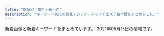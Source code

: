```yaml
---
title: "錦糸町・亀戸・新小岩"
description: "キーワード別にの巨乳アジアン・チャイナエステ嬢情報をまとめました。"
---
```


新着画像と新着キーワードをまとめています。
2021年05月18日の情報です。

<DmmAffiliateIns />
<KeywordTable
  shops={
    [
    {
        "img_links": [
            "https://doraimon.tyo.cm/photos/sites/32/2021/03/202103120651532.jpg",
            "https://doraimon.tyo.cm/photos/sites/32/2021/03/2021030207304862.jpg",
            "https://doraimon.tyo.cm/photos/sites/32/2021/03/2021030207310114.jpg",
            "https://doraimon.tyo.cm/photos/sites/32/2021/03/2021032301301384.jpg",
            "https://doraimon.tyo.cm/photos/sites/32/2021/03/2021031206553637.jpg",
            "https://doraimon.tyo.cm/photos/sites/32/2021/04/202104280419564.jpg",
            "https://doraimon.tyo.cm/photos/sites/32/2021/03/2021030207304993.jpg",
            "https://doraimon.tyo.cm/photos/sites/32/2021/05/2021051407405290.jpg",
            "https://doraimon.tyo.cm/photos/sites/32/2021/03/2021032507045669.jpg",
            "https://doraimon.tyo.cm/images/s_news.jpg",
            "https://doraimon.tyo.cm/photos/sites/32/2021/05/2021051104372699.jpg",
            "https://doraimon.tyo.cm/images/link.jpg",
            "https://doraimon.tyo.cm/photos/sites/32/2021/04/202104070649510.jpg",
            "https://doraimon.tyo.cm/images/mobile.jpg",
            "https://doraimon.tyo.cm/photos/sites/32/2021/03/2021030207305994.jpg",
            "https://doraimon.tyo.cm/images/staff_line.jpg",
            "https://doraimon.tyo.cm/images/s_face.jpg",
            "https://doraimon.tyo.cm/images/top.jpg"
        ],
        "station": "JR\u4e80\u6238\u99c5\u5317\u53e3",
        "url": "https://doraimon.tyo.cm/",
        "keywords": {
            "E": 2,
            "D": 10,
            "85": 4,
            "86": 3,
            "83": 3,
            "87": 2
        },
        "name": "\u30c9\u30e9\u3048\u3082\u3093"
    },
    {
        "station": "JR\u5c0f\u5ca9\u99c5\u5317\u53e3",
        "img_links": [
            "http://mariabella.ies.fun/photos/sites/45/2019/09/2019091016323921.jpeg",
            "http://mariabella.ies.fun/images/s-staff.jpg",
            "http://mariabella.ies.fun/images/r06.jpg",
            "http://mariabella.ies.fun/images/mobile.jpg",
            "http://mariabella.ies.fun/images/pick.jpg",
            "http://mariabella.ies.fun/images/ac1.jpg",
            "http://mariabella.ies.fun/photos/sites/45/2019/09/2019092717170772.jpeg",
            "http://mariabella.ies.fun/images/r04.jpg",
            "http://mariabella.ies.fun/photos/sites/45/2018/06/2018062706422857.jpg",
            "http://mariabella.ies.fun/photos/sites/45/2020/01/2020012420100278.jpeg",
            "http://mariabella.ies.fun/images/r02.jpg",
            "http://mariabella.ies.fun/images/mobile1.jpg",
            "http://mariabella.ies.fun/images/ac3.jpg",
            "http://mariabella.ies.fun/images/info.jpg",
            "http://mariabella.ies.fun/images/r09.jpg",
            "http://mariabella.ies.fun/images/s-recriut.jpg",
            "http://mariabella.ies.fun/images/news.jpg",
            "http://mariabella.ies.fun/images/r07.jpg",
            "http://mariabella.ies.fun/images/top.png",
            "http://mariabella.ies.fun/images/ac2.jpg",
            "http://mariabella.ies.fun/images/r01.jpg",
            "http://mariabella.ies.fun/images/r05.jpg",
            "http://mariabella.ies.fun/images/r03.jpg"
        ],
        "keywords": {
            "\u30bb\u30af\u30b7\u30fc": 3,
            "E": 3
        },
        "name": "\u30de\u30ea\u30a2\u30d9\u30fc\u30e9",
        "url": "http://mariabella.ies.fun/"
    },
    {
        "img_links": [
            "http://yukinosakura.tyo.cm/images/room2.jpg",
            "http://yukinosakura.tyo.cm/images/room4.jpg",
            "http://yukinosakura.tyo.cm/images/s_staff.jpg",
            "http://yukinosakura.a2.webnavi.work/upload/sites/72/2020/04/2020040708052353.jpg",
            "http://yukinosakura.tyo.cm/images/top.jpg",
            "http://yukinosakura.tyo.cm/images/room3.jpg",
            "http://yukinosakura.a2.webnavi.work/upload/sites/72/2020/04/2020040708052241.jpg",
            "http://yukinosakura.a2.webnavi.work/upload/sites/72/2020/04/2020040708052434.jpg",
            "http://yukinosakura.a2.webnavi.work/upload/sites/72/2020/04/2020040708052456.jpg",
            "http://yukinosakura.tyo.cm/images/s_news.jpg",
            "http://yukinosakura.tyo.cm/images/mobile.jpg",
            "http://yukinosakura.tyo.cm/images/room1.jpg",
            "http://yukinosakura.a2.webnavi.work/upload/sites/72/2020/04/2020040708052118.jpg",
            "http://yukinosakura.tyo.cm/images/s_shedule.jpg"
        ],
        "name": "\u685c\u82b1",
        "url": "http://yukinosakura.tyo.cm/",
        "station": "JR\u4e80\u6238\u99c5\u5317\u53e3",
        "keywords": {
            "D": 24,
            "83": 6,
            "85": 12,
            "86": 12,
            "C": 18
        }
    },
    {
        "name": "\u82fa",
        "station": "JR\u5c0f\u5ca9\u99c5\u5357\u53e3",
        "keywords": {},
        "img_links": [
            "https://www.yitigo.work/images/staff/hana.png",
            "https://www.yitigo.work/images/home/index_11.png",
            "https://www.yitigo.work/images/home/index_tel.png",
            "https://www.yitigo.work/images/home/staff_04.jpg",
            "https://www.yitigo.work/images/home/index_14.png",
            "https://www.yitigo.work/images/top_01.png",
            "https://www.yitigo.work/images/home/staff_02.jpg",
            "https://www.yitigo.work/images/home/index_05.png",
            "https://www.yitigo.work/images/home/index_17.png",
            "https://www.yitigo.work/images/staff/mayu1.jpg",
            "https://www.yitigo.work/images/home/staff_01.jpg",
            "https://www.yitigo.work/images/staff/staff_03.png",
            "https://www.yitigo.work/images/home/index_07.png",
            "https://www.yitigo.work/images/staff/hana1.jpg",
            "https://www.yitigo.work/images/staff/hani.png",
            "https://www.yitigo.work/images/staff/staff_01.png",
            "https://www.yitigo.work/images/top_04.png",
            "https://www.yitigo.work/images/home/index_13.png",
            "https://www.yitigo.work/images/home/index_15.png",
            "https://www.yitigo.work/images/home/index_10.png",
            "https://www.yitigo.work/images/page_top.png",
            "https://www.yitigo.work/images/staff/risa.png",
            "https://www.yitigo.work/images/top_flash_02.jpg",
            "https://www.yitigo.work/images/home/index_12.png",
            "https://www.yitigo.work/images/staff/risa1.jpg",
            "https://www.yitigo.work/images/home/index_09.png",
            "https://www.yitigo.work/images/headerParts01.png",
            "https://www.yitigo.work/images/staff/hani1.jpg",
            "https://www.yitigo.work/images/top_02.png",
            "https://www.yitigo.work/images/home/index_01.png",
            "https://www.yitigo.work/images/staff/mayu.png",
            "https://www.yitigo.work/images/home/staff_03.jpg",
            "https://www.yitigo.work/images/top_flash_01.jpg",
            "https://www.yitigo.work/images/home/index_06.png",
            "https://www.yitigo.work/images/news/girl.png",
            "https://www.yitigo.work/images/home/index_19.png"
        ],
        "url": "https://www.yitigo.work/"
    },
    {
        "url": "http://miyabi-aroma.xyz/",
        "name": "\u685c",
        "img_links": [
            "http://miyabi-aroma.xyz/images/staff/3/kiki2.jpg",
            "http://miyabi-aroma.xyz/images/index-rose_02.png",
            "http://miyabi-aroma.xyz/images/staff/3/yaya2.jpg",
            "http://miyabi-aroma.xyz/images/nav/nav-info.jpg",
            "http://miyabi-aroma.xyz/images/1801706901.jpg",
            "http://miyabi-aroma.xyz/images/staff/3/yami.jpg",
            "http://miyabi-aroma.xyz/images/index-rose_13.png",
            "http://miyabi-aroma.xyz/images/staff/3/miya.jpg",
            "http://miyabi-aroma.xyz/images/staff/3/kiki.jpg",
            "http://miyabi-aroma.xyz/images/staff/3/ami.jpg",
            "http://miyabi-aroma.xyz/images/index-rose_09.png",
            "http://miyabi-aroma.xyz/images/shishu/se2.jpg",
            "http://miyabi-aroma.xyz/images/3/2.jpg",
            "http://miyabi-aroma.xyz/images/index-rose_04.png",
            "http://miyabi-aroma.xyz/images/nav/nav-staff.jpg",
            "http://miyabi-aroma.xyz/images/3/1.jpg",
            "http://miyabi-aroma.xyz/images/staff/3/miya2.jpg",
            "http://miyabi-aroma.xyz/images/shishu/se1.jpg",
            "http://miyabi-aroma.xyz/images/nav/nav-job.jpg",
            "http://miyabi-aroma.xyz/images/staff/3/rina.jpg",
            "http://miyabi-aroma.xyz/images/nav/nav-sys.jpg",
            "http://miyabi-aroma.xyz/images/11.png",
            "http://miyabi-aroma.xyz/images/staff/3/rina2.jpg",
            "http://miyabi-aroma.xyz/images/staff/3/ami2.jpg",
            "http://miyabi-aroma.xyz/images/index-rose_07.png",
            "http://miyabi-aroma.xyz/images/staff/3/yaya1.jpg"
        ],
        "station": "JR\u4e80\u6238\u99c5\u6771\u53e3",
        "keywords": {
            "C": 7
        }
    },
    {
        "name": "\u7652\u3057\u306e\u6cc9",
        "station": "JR\u9326\u7cf8\u753a\u99c5\u5317\u53e3",
        "img_links": [
            "https://iyashinoizumi.com/wp-content/uploads/2019/06/5293C707-270F-4802-8168-1493DA07DDAE.jpeg",
            "https://iyashinoizumi.com/wp-content/uploads/0731EF09-7405-4B36-8468-B17A307EB894-e1579436226478.jpeg",
            "https://iyashinoizumi.com/wp-content/uploads/7208DC4D-6E47-49CE-B1C0-3607E54E114B.jpeg",
            "https://iyashinoizumi.com/wp-content/uploads/hiruwari.png",
            "https://iyashinoizumi.com/wp-content/uploads/5AA02D30-2C43-42C1-BE02-48E5A5C27E91.jpeg",
            "https://iyashinoizumi.com/wp-content/uploads/rin.jpg",
            "https://iyashinoizumi.com/wp-content/uploads/9B89E764-B754-425D-A9AC-BB5566FA6AC4-270x300.jpeg",
            "https://iyashinoizumi.com/wp-content/uploads/7208DC4D-6E47-49CE-B1C0-3607E54E114B-210x300.jpeg",
            "https://iyashinoizumi.com/wp-content/uploads/5AA02D30-2C43-42C1-BE02-48E5A5C27E91-226x300.jpeg",
            "https://iyashinoizumi.com/wp-content/uploads/2019/06/43D6BE9C-43F6-45C2-95E5-E775CE725D67.jpeg",
            "https://iyashinoizumi.com/wp-content/uploads/0731EF09-7405-4B36-8468-B17A307EB894-197x300.jpeg",
            "https://iyashinoizumi.com/wp-content/uploads/0731EF09-7405-4B36-8468-B17A307EB894.jpeg",
            "https://iyashinoizumi.com/wp-content/uploads/2019/06/2DD3549C-F937-441D-B0E3-E26520ACFABD-e1559410733851.jpeg",
            "https://iyashinoizumi.com/wp-content/uploads/9B89E764-B754-425D-A9AC-BB5566FA6AC4.jpeg",
            "https://iyashinoizumi.com/wp-content/uploads/2019/06/50CD669B-0FFA-4734-B898-EB3D53E95C21.jpeg",
            "https://iyashinoizumi.com/wp-content/uploads/2019/06/001.jpg",
            "https://iyashinoizumi.com/wp-content/uploads/2019/06/momoko1.jpg"
        ],
        "keywords": {
            "\u30bb\u30af\u30b7\u30fc": 2
        },
        "url": "https://iyashinoizumi.com/"
    },
    {
        "keywords": {
            "90": 2,
            "86": 1,
            "93": 1
        },
        "url": "http://ipidiw.com/relaxnomori/",
        "station": "\u68ee\u4e0b\u99c5A4\u53e3",
        "name": "\u30ea\u30e9\u30c3\u30af\u30b9\u306e\u68ee",
        "img_links": [
            "http://ipidiw.com/relaxnomori/images/tt.jpg",
            "http://ipidiw.com/relaxnomori/images/rem.jpg",
            "http://ipidiw.com/relaxnomori/images/news.jpg",
            "http://ipidiw.com/relaxnomori/user_data/00000017.jpg",
            "http://ipidiw.com/relaxnomori/images/mobile.jpg",
            "http://ipidiw.com/relaxnomori/user_data/00000020.jpg",
            "http://ipidiw.com/relaxnomori/user_data/00000019.jpg",
            "http://ipidiw.com/relaxnomori/images/tp.png",
            "http://ipidiw.com/relaxnomori/images/staff_t.jpg",
            "http://ipidiw.com/relaxnomori/images/interior.png",
            "http://ipidiw.com/relaxnomori/user_data/00000018.jpg",
            "http://ipidiw.com/relaxnomori/images/interior_t.jpg"
        ]
    },
    {
        "keywords": {
            "85": 3,
            "88": 1,
            "90": 1,
            "87": 1,
            "86": 3,
            "C": 7
        },
        "station": "JR\u65b0\u5c0f\u5ca9\u99c5\u5317\u53e3",
        "url": "http://mori.me-es.com/",
        "name": "\u68ee",
        "img_links": [
            "http://mori.me-es.com/images/index_29.jpg",
            "http://mori.me-es.com/images/index_20.jpg",
            "http://mori.me-es.com/images/index_18.jpg",
            "http://mori.me-es.com/images/index_12.jpg",
            "http://mori.me-es.com/images/rec_15.jpg",
            "http://mori.me-es.com/girls/02.jpg",
            "http://mori.me-es.com/images/index_08.jpg",
            "http://mori.me-es.com/images/staff_15.jpg",
            "http://mori.me-es.com/images/index_15.jpg",
            "http://mori.me-es.com/girls/08a.jpg",
            "http://mori.me-es.com/images/index_22.jpg",
            "http://mori.me-es.com/images/index_03.jpg",
            "http://mori.me-es.com/images/index_30.jpg",
            "http://mori.me-es.com/images/index_26.jpg",
            "http://mori.me-es.com/girls/00.jpg",
            "http://mori.me-es.com/images/index_27.jpg",
            "http://mori.me-es.com/images/index_13.jpg",
            "http://mori.me-es.com/girls/07.jpg",
            "http://mori.me-es.com/images/index_01.jpg",
            "http://mori.me-es.com/girls/04a.jpg",
            "http://mori.me-es.com/girls/01.jpg",
            "http://mori.me-es.com/girls/05.jpg",
            "http://mori.me-es.com/girls/06.jpg",
            "http://mori.me-es.com/images/index_16.jpg",
            "http://mori.me-es.com/images/index_21.jpg",
            "http://mori.me-es.com/images/index_25.jpg",
            "http://mori.me-es.com/images/index_02.jpg",
            "http://mori.me-es.com/images/index_10.jpg",
            "http://mori.me-es.com/images/index_24.jpg",
            "http://mori.me-es.com/girls/08.jpg",
            "http://mori.me-es.com/images/index_17.jpg",
            "http://mori.me-es.com/images/index_09.jpg",
            "http://mori.me-es.com/images/index_19.jpg",
            "http://mori.me-es.com/girls/03.jpg",
            "http://mori.me-es.com/images/info.jpg",
            "http://mori.me-es.com/images/rec.jpg",
            "http://mori.me-es.com/images/index_28.jpg",
            "http://mori.me-es.com/images/index_06.jpg",
            "http://mori.me-es.com/images/sub_28.jpg",
            "http://mori.me-es.com/girls/04.jpg",
            "http://mori.me-es.com/images/index_05.jpg",
            "http://mori.me-es.com/images/info_15.jpg",
            "http://mori.me-es.com/images/index_07.jpg",
            "http://mori.me-es.com/images/index_04.jpg"
        ]
    },
    {
        "keywords": {
            "C": 6
        },
        "station": "JR\u5c0f\u5ca9\u99c5\u5357\u53e3",
        "img_links": [
            "http://www.kirara.este88.com/images/info.png",
            "http://www.kirara.este88.com/gals/sora1.jpg",
            "http://www.kirara.este88.com/images/sp-staff-list.png",
            "http://www.kirara.este88.com/gals/yuyu1.jpg",
            "http://www.kirara.este88.com/images/sp-line.png",
            "http://www.kirara.este88.com/gals/miya1.jpg",
            "http://www.kirara.este88.com/images/m-foot.png",
            "http://www.kirara.este88.com/images/m-tel.png",
            "http://www.kirara.este88.com/gals/haru1.jpg",
            "http://www.kirara.este88.com/gals/nana1.jpg"
        ],
        "name": "\u304d\u3089\u3089",
        "url": "http://www.kirara.este88.com/"
    },
    {
        "name": "\u30b9\u30c1\u30e5\u30ef\u306e\u30b9\u30de\u30a4\u30eb",
        "keywords": {
            "C": 7
        },
        "station": "JR\u9326\u7cf8\u753a\u99c5\u5317\u53e3",
        "url": "http://kinshicho-es.xyz/",
        "img_links": [
            "http://kinshicho-es.xyz/images/top.jpg",
            "http://kinshicho-es.xyz/images/kanban.jpg",
            "http://kinshicho-es.xyz/images/g41.jpg",
            "http://kinshicho-es.xyz/images/r4.jpg",
            "http://kinshicho-es.xyz/images/g3.jpg",
            "http://kinshicho-es.xyz/images/g5.jpg",
            "http://kinshicho-es.xyz/images/left1_2_02.jpg",
            "http://kinshicho-es.xyz/images/r1.jpg",
            "http://kinshicho-es.xyz/images/b2.jpg",
            "http://kinshicho-es.xyz/images/r3.jpg",
            "http://kinshicho-es.xyz/images/b1.jpg",
            "http://kinshicho-es.xyz/images/top1.jpg",
            "http://kinshicho-es.xyz/images/news-tit1.jpg",
            "http://kinshicho-es.xyz/images/g0.jpg",
            "http://kinshicho-es.xyz/images/g2.jpg",
            "http://kinshicho-es.xyz/images/r2.jpg"
        ]
    },
    {
        "name": "Cherry",
        "keywords": {},
        "station": "JR\u9326\u7cf8\u753a\u99c5\u5357\u53e3",
        "img_links": [
            "http://dccompanyqoo10.cafe24.com/tiffany/images/common/header.png",
            "http://dccompanyqoo10.cafe24.com/tiffany/images/top/store_bg.png",
            "http://dccompanyqoo10.cafe24.com/tiffany/images/store/store.png"
        ],
        "url": "http://cherry-esthe.com/"
    },
    {
        "img_links": [
            "http://y-rlx.net/images/index_13.jpg",
            "http://y-rlx.net/images/index_21.jpg",
            "http://y-rlx.net/girl/06.jpg",
            "http://y-rlx.net/images/index_02.png",
            "http://y-rlx.net/girl/07a.jpg",
            "http://y-rlx.net/images/acc_tit01.jpg",
            "http://y-rlx.net/girl/09.jpg",
            "http://y-rlx.net/images/index_19.png",
            "http://y-rlx.net/images/rex_16.jpg",
            "http://y-rlx.net/images/acc_tit03.jpg",
            "http://y-rlx.net/images/index_12.jpg",
            "http://y-rlx.net/girl/08.jpg",
            "http://y-rlx.net/girl/010.jpg",
            "http://y-rlx.net/images/index_10.jpg",
            "http://y-rlx.net/images/index_11.jpg",
            "http://y-rlx.net/images/index_16.png",
            "http://y-rlx.net/images/rec.jpg",
            "http://y-rlx.net/images/03.png",
            "http://y-rlx.net/images/acc_16.jpg",
            "http://y-rlx.net/images/index_06.png",
            "http://y-rlx.net/images/sys.jpg",
            "http://y-rlx.net/images/index_14.png",
            "http://y-rlx.net/images/line.jpg",
            "http://y-rlx.net/images/02.png",
            "http://y-rlx.net/images/index_04.png",
            "http://y-rlx.net/girl/03.jpg",
            "http://y-rlx.net/images/01.png",
            "http://y-rlx.net/images/index_07.png",
            "http://y-rlx.net/girl/011a.jpg",
            "http://y-rlx.net/images/staff_16.jpg",
            "http://y-rlx.net/girl/p01.jpg",
            "http://y-rlx.net/girl/010a.jpg",
            "http://y-rlx.net/girl/011.jpg",
            "http://y-rlx.net/images/rec_16.jpg",
            "http://y-rlx.net/girl/05.jpg",
            "http://y-rlx.net/girl/09a.jpg",
            "http://y-rlx.net/girl/01.jpg",
            "http://y-rlx.net/images/index_08.jpg",
            "http://y-rlx.net/images/acc_tit.jpg",
            "http://y-rlx.net/girl/07.jpg",
            "http://y-rlx.net/images/index_23.jpg",
            "http://y-rlx.net/images/info.png",
            "http://y-rlx.net/images/sys_16.jpg",
            "http://y-rlx.net/girl/00.jpg",
            "http://y-rlx.net/girl/03a.jpg",
            "http://y-rlx.net/girl/02.jpg",
            "http://y-rlx.net/images/index_09.jpg",
            "http://y-rlx.net/girl/05a.jpg"
        ],
        "keywords": {
            "88": 1,
            "92": 1,
            "89": 1,
            "95": 2,
            "87": 1,
            "86": 2,
            "85": 1,
            "90": 1
        },
        "station": "JR\u65b0\u5c0f\u5ca9\u99c5\u5357\u53e3",
        "name": "\u7f8e\u697d",
        "url": "http://y-rlx.net/"
    },
    {
        "url": "http://www.o-miyabi.com/",
        "keywords": {
            "98": 2,
            "89": 6,
            "85": 4,
            "H": 2,
            "D": 4,
            "C": 12,
            "84": 2,
            "86": 2
        },
        "name": "\u96c5\u82b3",
        "station": "JR\u65b0\u5c0f\u5ca9\u99c5\u5357\u53e3",
        "img_links": [
            "http://www.o-miyabi.com/images/index_07.jpg",
            "http://www.o-miyabi.com/images/upload/thumb/928147996b3538a2.jpg",
            "http://www.o-miyabi.com/s/image/nav_top.png",
            "http://www.o-miyabi.com/images/upload/thumb/0dc07af1006255fa.jpg",
            "http://www.o-miyabi.com/images/rec_09.jpg",
            "http://www.o-miyabi.com/images/upload/thumb/e12bb065f2380463.jpg",
            "http://www.o-miyabi.com/s/images/tel.png",
            "http://www.o-miyabi.com/images/upload/thumb/3074da3acdacd1a3.jpg",
            "http://www.o-miyabi.com/s/images/pc.png",
            "http://www.o-miyabi.com/images/info_02.jpg",
            "http://www.o-miyabi.com/images/index_03.jpg",
            "http://www.o-miyabi.com/s/images/t1.jpg",
            "http://www.o-miyabi.com/s/images/service_07.png",
            "http://www.o-miyabi.com/s/image/nav_hotel.png",
            "http://www.o-miyabi.com/images/upload/thumb/51d074f8f9cdb905.jpg",
            "http://www.o-miyabi.com/images/index_06.jpg",
            "http://www.o-miyabi.com/images/index_13.jpg",
            "http://www.o-miyabi.com/s/uploads/01.jpg",
            "http://www.o-miyabi.com/images/index_19.jpg",
            "http://www.o-miyabi.com/images/upload/thumb/57af63e7ff71466b.jpg",
            "http://www.o-miyabi.com/s/images/slider/2.jpg",
            "http://www.o-miyabi.com/s/images/iphone.png",
            "http://www.o-miyabi.com/images/index_09.jpg",
            "http://www.o-miyabi.com/images/index_14.jpg",
            "http://www.o-miyabi.com/s/uploads/03.jpg",
            "http://www.o-miyabi.com/images/upload/thumb/ee1f5473198d928e.jpg",
            "http://www.o-miyabi.com/images/index_04.jpg",
            "http://www.o-miyabi.com/images/upload/thumb/04d21d82d11bc049.jpg",
            "http://www.o-miyabi.com/s/images/slider/next.png",
            "http://www.o-miyabi.com/images/upload/thumb/6d7987cae648e809.jpg",
            "http://www.o-miyabi.com/images/index_02.jpg",
            "http://www.o-miyabi.com/images/upload/thumb/db15ea2226867103.jpg",
            "http://www.o-miyabi.com/images/rec.jpg",
            "http://www.o-miyabi.com/images/index_05.jpg",
            "http://www.o-miyabi.com/s/images/t2.jpg",
            "http://www.o-miyabi.com/s/image/nav_manga.png",
            "http://www.o-miyabi.com/s/images/slider/3.jpg",
            "http://www.o-miyabi.com/images/info_09.jpg",
            "http://www.o-miyabi.com/images/upload/thumb/301c9a35b11a384f.jpg",
            "http://www.o-miyabi.com/images/staff_09.jpg",
            "http://www.o-miyabi.com/images/info.jpg",
            "http://www.o-miyabi.com/s/uploads/06.jpg",
            "http://www.o-miyabi.com/s/images/okubokomachi.jpg",
            "http://www.o-miyabi.com/images/upload/thumb/0981f77ac0a1e07f.jpg",
            "http://www.o-miyabi.com/s/uploads/08.jpg",
            "http://www.o-miyabi.com/images/upload/thumb/7713de024ddc43e7.jpg",
            "http://www.o-miyabi.com/images/upload/thumb/1a8371be7358f1df.jpg",
            "http://www.o-miyabi.com/images/upload/thumb/72ffa1fb925d394b.jpg",
            "http://www.o-miyabi.com/girl/01.jpg",
            "http://www.o-miyabi.com/s/images/slider/prev.png",
            "http://www.o-miyabi.com/s/images/t3.jpg",
            "http://www.o-miyabi.com/s/image/nav_sys.png",
            "http://www.o-miyabi.com/s/images/service_03.png",
            "http://www.o-miyabi.com/images/index_10.jpg",
            "http://www.o-miyabi.com/s/images/slider/1.jpg",
            "http://www.o-miyabi.com/s/image/nav_topics.png",
            "http://www.o-miyabi.com/images/upload/thumb/6fceb6aef71115ac.jpg",
            "http://www.o-miyabi.com/s/images/top_2.jpg",
            "http://www.o-miyabi.com/s/image/nav_cast.png",
            "http://www.o-miyabi.com/s/uploads/02.jpg",
            "http://www.o-miyabi.com/images/index_01.jpg",
            "http://www.o-miyabi.com/s/uploads/07.jpg",
            "http://www.o-miyabi.com/images/index_18.jpg",
            "http://www.o-miyabi.com/s/images/service_01.png",
            "http://www.o-miyabi.com/images/index_16.jpg",
            "http://www.o-miyabi.com/s/uploads/04.jpg",
            "http://www.o-miyabi.com/images/movie_09.jpg"
        ]
    },
    {
        "img_links": [
            "https://chm.jp/domains1/thaipataya/myimg/imgcom36585_sp.jpg",
            "https://chm.jp/domains1/thaipataya/myimg/imgcom37653_sp.jpg",
            "https://chm.jp/domains1/thaipataya/myimg/imgcom37840_sp.jpg",
            "https://chm.jp/domains1/thaipataya/myimg/imgcom37841_sp.jpg",
            "https://chm.jp/domains1/thaipataya/myimg/imgcom37361_sp.png",
            "https://chm.jp/domains1/thaipataya/myimg/slideimg36561_sp.jpg",
            "https://chm.jp/domains1/thaipataya/myimg/imgcom37177_sp.png",
            "https://chm.jp/domains1/thaipataya/myimg/imgcom37710_sp.jpg",
            "https://chm.jp/domains1/thaipataya/myimg/imgcom37733_sp.png",
            "https://chm.jp/domains1/thaipataya/myimg/imgcom36619_sp.jpg",
            "https://chm.jp/domains1/thaipataya/myimg/imgcom37658_sp.png",
            "https://chm.jp/domains1/thaipataya/myimg/imgcom37663_sp.jpg",
            "https://chm.jp/domains1/thaipataya/myimg/imgcom37740_sp.png",
            "https://chm.jp/domains1/thaipataya/myimg/imgcom37725_sp.png",
            "https://chm.jp/domains1/thaipataya/myimg/imgcom36618_sp.png",
            "https://chm.jp/domains1/thaipataya/myimg/imgcom36581_sp.jpg",
            "https://chm.jp/domains1/thaipataya/myimg/slideimg36562_sp.jpg",
            "https://chm.jp/domains1/thaipataya/myimg/imgcom37732_sp.png",
            "https://chm.jp/domains1/thaipataya/myimg/imgcom37665_sp.jpg",
            "https://chm.jp/domains1/thaipataya/myimg/imgcom36566_sp.png",
            "https://chm.jp/domains1/thaipataya/myimg/imgcom37654_sp.jpg",
            "https://chm.jp/domains1/thaipataya/myimg/imgcom36613_sp.jpg",
            "https://chm.jp/domains1/thaipataya/myimg/imgcom37174_sp.png",
            "https://chm.jp/domains1/thaipataya/myimg/imgcom36580_sp.jpg",
            "https://chm.jp/domains1/thaipataya/myimg/imgcom37834_sp.jpg",
            "https://chm.jp/domains1/thaipataya/myimg/imgcom37360_sp.jpg",
            "https://chm.jp/domains1/thaipataya/myimg/imgcom37833_sp.jpg",
            "https://chm.jp/domains1/thaipataya/myimg/imgcom36635_sp.jpg",
            "https://chm.jp/domains1/thaipataya/myimg/imgcom37916_sp.jpg",
            "https://chm.jp/domains1/thaipataya/myimg/imgcom37359_sp.jpg",
            "https://chm.jp/domains1/thaipataya/myimg/imgcom37358_sp.jpg",
            "https://chm.jp/domains1/thaipataya/myimg/imgcom37067_sp.png",
            "https://chm.jp/domains1/thaipataya/myimg/imgcom37839_sp.jpg",
            "https://chm.jp/domains1/thaipataya/myimg/imgcom36575_sp.jpg",
            "https://chm.jp/domains1/thaipataya/myimg/imgcom36605_sp.jpg",
            "https://chm.jp/domains1/thaipataya/myimg/imgcom37738_sp.png",
            "https://chm.jp/domains1/thaipataya/myimg/imgcom37172_sp.png",
            "https://chm.jp/domains1/thaipataya/myimg/imgcom37789_sp.png",
            "https://chm.jp/domains1/thaipataya/myimg/imgcom37668_sp.png",
            "https://chm.jp/domains1/thaipataya/myimg/imgcom37726_sp.png",
            "https://chm.jp/domains1/thaipataya/myimg/imgcom37915_sp.jpg",
            "https://chm.jp/domains1/thaipataya/myimg/imgcom36576_sp.jpg",
            "https://chm.jp/domains1/thaipataya/myimg/imgcom36636_sp.jpg",
            "https://chm.jp/domains1/thaipataya/myimg/imgcom36617_sp.jpg",
            "https://chm.jp/domains1/thaipataya/myimg/imgcom36604_sp.jpg",
            "https://chm.jp/domains1/thaipataya/myimg/imgcom37666_sp.jpg",
            "https://chm.jp/domains1/thaipataya/myimg/imgcom37664_sp.png",
            "https://chm.jp/domains1/thaipataya/myimg/imgcom37661_sp.png",
            "https://chm.jp/domains1/thaipataya/myimg/imgcom36607_sp.jpg",
            "https://chm.jp/domains1/thaipataya/myimg/imgcom37914_sp.jpg",
            "https://chm.jp/domains1/thaipataya/myimg/imgcom37734_sp.png",
            "https://chm.jp/domains1/thaipataya/myimg/imgcom37068_sp.jpg",
            "https://chm.jp/domains1/thaipataya/myimg/imgcom37727_sp.png",
            "https://chm.jp/domains1/thaipataya/myimg/imgcom36633_sp.jpg",
            "https://chm.jp/domains1/thaipataya/myimg/imgcom37736_sp.png",
            "https://chm.jp/domains1/thaipataya/myimg/imgcom37667_sp.png",
            "https://chm.jp/domains1/thaipataya/myimg/imgcom37739_sp.png",
            "https://chm.jp/domains1/thaipataya/myimg/imgcom36565_sp.jpg",
            "https://chm.jp/domains1/thaipataya/myimg/imgcom36582_sp.jpg",
            "https://chm.jp/domains1/thaipataya/myimg/imgcom37662_sp.png",
            "https://chm.jp/domains1/thaipataya/myimg/imgcom37660_sp.png",
            "https://chm.jp/domains1/thaipataya/myimg/imgcom36579_sp.jpg",
            "https://chm.jp/domains1/thaipataya/myimg/imgcom37913_sp.jpg",
            "https://chm.jp/domains1/thaipataya/myimg/imgcom37357_sp.jpg",
            "https://chm.jp/domains1/thaipataya/myimg/imgcom37070_sp.jpg",
            "https://chm.jp/domains1/thaipataya/myimg/imgcom36615_sp.png",
            "https://chm.jp/domains1/thaipataya/myimg/imgcom37655_sp.jpg",
            "https://chm.jp/domains1/thaipataya/myimg/imgcom36634_sp.jpg",
            "https://chm.jp/domains1/thaipataya/myimg/slideimg36560_sp.jpg",
            "https://chm.jp/domains1/thaipataya/myimg/imgcom36584_sp.jpg",
            "https://chm.jp/domains1/thaipataya/myimg/imgcom37669_sp.jpg",
            "https://chm.jp/domains1/thaipataya/myimg/imgcom36567_sp.jpg",
            "https://chm.jp/domains1/thaipataya/myimg/imgcom37737_sp.png",
            "https://chm.jp/domains1/thaipataya/myimg/imgcom36606_sp.jpg",
            "https://chm.jp/domains1/thaipataya/myimg/imgcom37659_sp.png",
            "http://chm.jp/img/linebutton_82x20.png",
            "https://chm.jp/domains1/thaipataya/myimg/imgcom36603_sp.png",
            "https://chm.jp/domains1/thaipataya/myimg/imgcom37362_sp.jpg"
        ],
        "keywords": {
            "\u30bb\u30af\u30b7\u30fc": 1,
            "C": 12
        },
        "name": "\u30d1\u30bf\u30e4",
        "station": "JR\u5c0f\u5ca9\u99c5\u5357\u53e3",
        "url": "http://thaipataya.chm.jp/"
    },
    {
        "name": "Forever \uff5e\u30d5\u30a9\u30fc\u30a8\u30d0\u30fc\uff5e",
        "station": "JR\u9326\u7cf8\u753a\u99c5",
        "url": "http://kinshichoesute.xyz/",
        "keywords": {},
        "img_links": [
            "http://kinshichoesute.xyz/img/stt.jpg",
            "http://kinshichoesute.xyz/img/tel.png",
            "http://kinshichoesute.xyz/img/nav-003.png",
            "http://kinshichoesute.xyz/img/nav-001.png",
            "http://kinshichoesute.xyz/staff/hitomi/01.png",
            "http://kinshichoesute.xyz/img/nav-002.png",
            "http://kinshichoesute.xyz/staff/ai/01.png",
            "http://kinshichoesute.xyz/staff/hitomi/02.png",
            "http://kinshichoesute.xyz/img/nav-004.png",
            "http://kinshichoesute.xyz/img/stb.jpg",
            "http://kinshichoesute.xyz/staff/nana/01.png",
            "http://kinshichoesute.xyz/img/no.png",
            "http://kinshichoesute.xyz/staff/aya/01.png",
            "http://kinshichoesute.xyz/img/nav-006.png",
            "http://kinshichoesute.xyz/staff/mimi/01.png",
            "http://kinshichoesute.xyz/img/nav-005.png",
            "http://kinshichoesute.xyz/staff/kaori/01.png"
        ]
    },
    {
        "station": "JR\u4e80\u6238\u99c5\u5317\u53e3",
        "img_links": [
            "https://es-koakuma.com/wp-content/uploads/2018/12/872165sakuma.jpg",
            "https://es-koakuma.com/wp-content/themes/este/img/2.jpg",
            "https://es-koakuma.com/wp-content/themes/este/img/call.png",
            "https://es-koakuma.com/wp-content/themes/este/img/top-img02.png",
            "https://es-koakuma.com/wp-content/themes/este/img/4.jpg",
            "https://es-koakuma.com/wp-content/themes/este/img/tel_header.png",
            "https://es-koakuma.com/wp-content/uploads/2018/12/876521sakuma.jpg",
            "https://es-koakuma.com/wp-content/uploads/2018/12/212sakuma.jpg",
            "https://es-koakuma.com/wp-content/themes/este/img/top-img01a.png",
            "https://es-koakuma.com/wp-content/themes/este/img/top-img01b.png",
            "https://es-koakuma.com/wp-content/uploads/2020/01/87621sakuma.jpg",
            "https://es-koakuma.com/wp-content/themes/este/img/tel_footer.png",
            "https://es-koakuma.com/wp-content/themes/este/img/3.jpg",
            "https://es-koakuma.com/wp-content/themes/este/img/1.jpg"
        ],
        "url": "https://es-koakuma.com/",
        "name": "\u5c0f\u60aa\u9b54",
        "keywords": {
            "E": 3,
            "D": 12
        }
    },
    {
        "station": "\u9752\u7825\u99c5",
        "url": "http://iyasimori.jpest.net/",
        "name": "\u7652\u3057\u306e\u68ee",
        "img_links": [
            "http://iyasimori.jpest.net/uploads//sites/37/2021/01/g3-2.jpg",
            "http://iyasimori.jpest.net/uploads//sites/37/2021/04/g1-2.jpg",
            "http://iyasimori.jpest.net/uploads//sites/37/2021/01/r5.jpg",
            "http://iyasimori.jpest.net/uploads//sites/37/2021/04/g1-2-150x150.jpg",
            "http://iyasimori.jpest.net/uploads//sites/37/2021/01/r4-1.jpg",
            "http://iyasimori.jpest.net/uploads//sites/37/2021/01/news03.png",
            "http://iyasimori.jpest.net/uploads//sites/37/2021/01/g4.jpg",
            "http://iyasimori.jpest.net/uploads//sites/37/2021/01/g4-150x150.jpg",
            "http://iyasimori.jpest.net/uploads//sites/37/2021/04/g1-3-150x150.jpg",
            "http://iyasimori.jpest.net/uploads//sites/37/2021/01/g2-2-150x150.jpg",
            "http://iyasimori.jpest.net/uploads//sites/37/2021/01/tite-staff.jpg",
            "http://iyasimori.jpest.net/uploads//sites/37/2021/01/r3-1.jpg",
            "http://iyasimori.jpest.net/uploads//sites/37/2021/01/g5-150x150.jpg",
            "http://iyasimori.jpest.net/uploads//sites/37/2021/01/top.jpg",
            "http://iyasimori.jpest.net/uploads//sites/37/2021/01/g1-3.jpg",
            "http://iyasimori.jpest.net/uploads//sites/37/2021/01/a2.jpg",
            "http://iyasimori.jpest.net/uploads//sites/37/2021/01/g2-2.jpg",
            "http://iyasimori.jpest.net/uploads//sites/37/2021/01/bj_03.jpg",
            "http://iyasimori.jpest.net/uploads//sites/37/2021/01/g1-3-150x150.jpg",
            "http://iyasimori.jpest.net/uploads//sites/37/2021/04/g1-3.jpg",
            "http://iyasimori.jpest.net/uploads//sites/37/2021/01/g3-2-150x150.jpg",
            "http://iyasimori.jpest.net/uploads//sites/37/2021/01/r6.jpg",
            "http://iyasimori.jpest.net/uploads//sites/37/2021/01/g5.jpg",
            "http://iyasimori.jpest.net/uploads//sites/37/2021/01/mobile.png",
            "http://iyasimori.jpest.net/uploads//sites/37/2021/01/a.jpg",
            "http://iyasimori.jpest.net/uploads//sites/37/2021/01/news01.png"
        ],
        "keywords": {}
    },
    {
        "keywords": {
            "88": 1,
            "86": 14,
            "89": 2,
            "D": 17
        },
        "url": "http://www.sh-yuki.work/",
        "station": "JR\u5c0f\u5ca9\u99c5\u5317\u53e3",
        "img_links": [
            "http://www.sh-yuki.work/uploads/210216/1-210216154445506.jpg",
            "http://www.sh-yuki.work/uploads/191006/1-191006105P61Z.jpg",
            "http://www.sh-yuki.work/images/room1.jpg",
            "http://www.sh-yuki.work/uploads/191104/1-1911041I124915.jpg",
            "http://www.sh-yuki.work/uploads/191227/1-19122F93911958.jpg",
            "http://www.sh-yuki.work/uploads/190105/1-1Z105143940E6.jpg",
            "http://www.sh-yuki.work/images/s_news.jpg",
            "http://www.sh-yuki.work/images/lanmu5.jpg",
            "http://www.sh-yuki.work/images/lanmu2.jpg",
            "http://www.sh-yuki.work/images/lanmu3.jpg",
            "http://www.sh-yuki.work/uploads/200713/1-200G3125135C2.jpg",
            "http://www.sh-yuki.work/uploads/190105/1-1Z105143R9539.jpg",
            "http://www.sh-yuki.work/images/top.png",
            "http://www.sh-yuki.work/uploads/201215/1-201215145153M4.jpg",
            "http://www.sh-yuki.work/uploads/191227/1-19122F94110460.jpg",
            "http://www.sh-yuki.work/uploads/191028/1-19102Q03S5a4.jpg",
            "http://www.sh-yuki.work/uploads/190105/1-1Z1051440193X.jpg",
            "http://www.sh-yuki.work/uploads/200618/1-20061Q6342Y06.jpg",
            "http://www.sh-yuki.work/images/1.jpg",
            "http://www.sh-yuki.work/uploads/200110/1-20011013245Y49.jpg",
            "http://www.sh-yuki.work/uploads/191221/1-191221111A3123.jpg",
            "http://www.sh-yuki.work/images/lanmu4.jpg",
            "http://www.sh-yuki.work/uploads/210216/1-210216154459443.jpg",
            "http://www.sh-yuki.work/uploads/201214/1-201214162100347.jpg",
            "http://www.sh-yuki.work/uploads/200618/1-20061Q633094V.jpg",
            "http://www.sh-yuki.work/images/room4.jpg",
            "http://www.sh-yuki.work/images/end.png",
            "http://www.sh-yuki.work/images/nbj2.jpg",
            "http://www.sh-yuki.work/uploads/200218/1-20021Q359301Q.jpg",
            "http://www.sh-yuki.work/uploads/200218/1-20021Q3591A57.jpg",
            "http://www.sh-yuki.work/images/mobile.jpg",
            "http://www.sh-yuki.work/uploads/190105/1-1Z105143921224.jpg",
            "http://www.sh-yuki.work/images/room2.jpg",
            "http://www.sh-yuki.work/uploads/201214/1-20121416231WV.jpg",
            "http://www.sh-yuki.work/uploads/200620/1-200620154311K4.jpg",
            "http://www.sh-yuki.work/uploads/191202/1-191202154021200.jpg",
            "http://www.sh-yuki.work/images/s_staff.jpg",
            "http://www.sh-yuki.work/uploads/200127/1-20012G02404310.jpg",
            "http://www.sh-yuki.work/images/room3.jpg",
            "http://www.sh-yuki.work/uploads/201215/1-201215145200113.jpg",
            "http://www.sh-yuki.work/uploads/191021/1-19102116361I39.jpg",
            "http://www.sh-yuki.work/uploads/191006/1-191006105IM24.jpg",
            "http://www.sh-yuki.work/uploads/200620/1-20062015425B54.jpg",
            "http://www.sh-yuki.work/uploads/200713/1-200G3110344421.jpg",
            "http://www.sh-yuki.work/uploads/190110/1-1Z110093529363.png"
        ],
        "name": "\u3086\u304d"
    },
    {
        "station": "JR\u9326\u7cf8\u753a\u99c5\u5357\u53e3",
        "url": "http://www.es-raku.link/",
        "keywords": {},
        "img_links": [
            "http://www.es-raku.link/images/3.jpg",
            "http://www.es-raku.link/staff/ayaka.jpg",
            "http://www.es-raku.link/staff/kaori.jpg",
            "http://www.es-raku.link/images/line.png",
            "http://www.es-raku.link/images/1.jpg",
            "http://www.es-raku.link/img/lucky1.jpg",
            "http://www.es-raku.link/images/menu/interior.png",
            "http://www.es-raku.link/img/riri1.jpg",
            "http://www.es-raku.link/images/list.jpg",
            "http://www.es-raku.link/img/ruru1.jpg",
            "http://www.es-raku.link/images/tel.jpg",
            "http://www.es-raku.link/images/interior_t.png",
            "http://www.es-raku.link/img/ayaka1.jpg",
            "http://www.es-raku.link/images/staff_t.png",
            "http://www.es-raku.link/images/9.jpg",
            "http://www.es-raku.link/images/7.jpg",
            "http://www.es-raku.link/images/menu/top.png",
            "http://www.es-raku.link/images/news.jpg",
            "http://www.es-raku.link/images/rtel.jpg",
            "http://www.es-raku.link/images/mobile.jpg",
            "http://www.es-raku.link/img/kaori1.jpg",
            "http://www.es-raku.link/staff/mai.jpg",
            "http://www.es-raku.link/images/sys1.jpg",
            "http://www.es-raku.link/staff/yuki.jpg",
            "http://www.es-raku.link/staff/lucky.jpg",
            "http://www.es-raku.link/images/8.jpg",
            "http://www.es-raku.link/images/r2.jpg",
            "http://www.es-raku.link/staff/ruru.jpg",
            "http://www.es-raku.link/images/r1.jpg",
            "http://www.es-raku.link/images/head.png",
            "http://www.es-raku.link/images/int2.png",
            "http://www.es-raku.link/images/menu/staff.png",
            "http://www.es-raku.link/images/2.jpg",
            "http://www.es-raku.link/img/mai1.jpg",
            "http://www.es-raku.link/staff/riri.jpg",
            "http://www.es-raku.link/images/int1.png",
            "http://www.es-raku.link/img/yuki1.jpg",
            "http://www.es-raku.link/images/6.jpg"
        ],
        "name": "Lucky\uff5e\u30e9\u30c3\u30ad\u30fc\uff5e"
    },
    {
        "url": "http://yousei.xyz/",
        "keywords": {},
        "station": "JR\u4e80\u6238\u99c5\u6771\u53e3",
        "name": "Remoon",
        "img_links": [
            "http://yousei.xyz/images/g1.jpg",
            "http://yousei.xyz/images/mob.png",
            "http://yousei.xyz/images/r3.jpg",
            "http://yousei.xyz/images/g5.jpg",
            "http://yousei.xyz/images/r2.jpg",
            "http://yousei.xyz/images/r4.jpg",
            "http://yousei.xyz/images/mobile.jpg",
            "http://yousei.xyz/images/top.png",
            "http://yousei.xyz/images/g3.jpg",
            "http://yousei.xyz/images/g2.jpg",
            "http://yousei.xyz/images/r1.jpg",
            "http://yousei.xyz/images/recuit.jpg",
            "http://yousei.xyz/images/g6.jpg",
            "http://yousei.xyz/images/g4.jpg"
        ]
    },
    {
        "keywords": {
            "83": 13,
            "E": 13,
            "90": 26,
            "82": 13,
            "C": 41,
            "\u5de8\u4e73": 13,
            "94": 13,
            "\u4e73": 13
        },
        "url": "http://hani-est.xyz/",
        "station": "\u897f\u5927\u5cf6\u99c5A1\u51fa\u53e3",
        "img_links": [
            "http://hani-est.xyz/images/g4.jpg",
            "http://hani-est.xyz/images/zi-staff.png",
            "http://hani-est.xyz/images/new1.jpg",
            "http://hani-est.xyz/images/aoyi.jpg",
            "http://hani-est.xyz/images/top.jpg",
            "http://hani-est.xyz/images/banna1.jpg",
            "http://hani-est.xyz/images/a1.jpg",
            "http://hani-est.xyz/images/g6.jpg",
            "http://hani-est.xyz/images/banna.jpg",
            "http://hani-est.xyz/images/g1.jpg",
            "http://hani-est.xyz/images/zi-service.png",
            "http://hani-est.xyz/images/zi-newface.png",
            "http://hani-est.xyz/images/zi-ao.png",
            "http://hani-est.xyz/images/g2.jpg",
            "http://hani-est.xyz/images/g5.jpg",
            "http://hani-est.xyz/images/banna2.jpg",
            "http://hani-est.xyz/images/g8.jpg",
            "http://hani-est.xyz/images/zi-pri.png"
        ],
        "name": "\u871c\u82b1"
    },
    {
        "url": "http://k-yorocobi.com/",
        "keywords": {},
        "station": "JR\u9326\u7cf8\u753a\u99c5\u5317\u53e3",
        "img_links": [
            "http://k-yorocobi.com/staff/s-rina.jpg",
            "http://k-yorocobi.com/staff/s-emi.jpg",
            "http://k-yorocobi.com/pic/pic3.jpg",
            "http://k-yorocobi.com/pic/pic2.jpg",
            "http://k-yorocobi.com/images/bar-pickup.png",
            "http://k-yorocobi.com/pic/pic1.jpg",
            "http://k-yorocobi.com/images/footer.png",
            "http://k-yorocobi.com/images/bar-news.png",
            "http://k-yorocobi.com/images/c-staff.png",
            "http://k-yorocobi.com/images/b-movie.png",
            "http://k-yorocobi.com/images/bar-cam.png",
            "http://k-yorocobi.com/staff/s-tika.jpg",
            "http://k-yorocobi.com/images/bill.jpg",
            "http://k-yorocobi.com/images/c-top.png",
            "http://k-yorocobi.com/staff/s-yuyu.jpg",
            "http://k-yorocobi.com/images/bar-interior.png",
            "http://k-yorocobi.com/images/bar-staff.png",
            "http://k-yorocobi.com/images/b-tel.png",
            "http://k-yorocobi.com/images/b-mobile.png",
            "http://k-yorocobi.com/pic/pic4.jpg",
            "http://k-yorocobi.com/images/b-awaawa.png",
            "http://k-yorocobi.com/images/c-interior.png"
        ],
        "name": "\u3088\u308d\u3053\u3073"
    },
    {
        "name": "\u604b\u59eb",
        "url": "http://cpienakada.com/",
        "img_links": [
            "http://cpienakada.com/upload/202104/thumb/1617264407.jpg",
            "http://cpienakada.com/upload/images/20210331_153453.jpg",
            "http://cpienakada.com/upload/202104/thumb_dis/1617264609.jpg",
            "http://cpienakada.com/upload/202104/thumb/1617264919.jpg",
            "http://cpienakada.com/upload/202103/1617175559.jpg",
            "http://cpienakada.com/upload/202104/1617264788.jpg",
            "http://cpienakada.com/upload/202104/thumb_dis/1617264919.jpg",
            "http://cpienakada.com/upload/202103/1617174846.jpg",
            "http://cpienakada.com/upload/202104/thumb_dis/1617264788.jpg",
            "http://cpienakada.com/upload/202104/1617264919.jpg",
            "http://cpienakada.com/upload/images/20210331_153515.png",
            "http://cpienakada.com/upload/202103/1617174691.jpg",
            "http://cpienakada.com/upload/images/20210331_151305.jpg",
            "http://cpienakada.com/upload/202104/1617331988.jpg",
            "http://cpienakada.com/upload/202104/thumb_dis/1617331988.jpg",
            "http://cpienakada.com/upload/202104/1617264407.jpg",
            "http://cpienakada.com/upload/202104/1617264609.jpg",
            "http://cpienakada.com/upload/images/20210402_094656.jpg",
            "http://cpienakada.com/upload/202104/thumb/1617264788.jpg",
            "http://cpienakada.com/upload/202103/1617175265.jpg",
            "http://cpienakada.com/upload/202104/thumb/1617264609.jpg",
            "http://cpienakada.com/upload/202104/thumb_dis/1617264407.jpg",
            "http://cpienakada.com/upload/202104/thumb/1617331988.jpg",
            "http://cpienakada.com/upload/images/20210331_151639.jpg"
        ],
        "keywords": {
            "C": 1,
            "86": 1,
            "D": 4
        },
        "station": "JR\u4e80\u6238\u99c5\u5317\u53e3"
    },
    {
        "station": "JR\u4e80\u6238\u99c5\u6771\u53e3",
        "name": "\u7652 IYASHI",
        "img_links": [
            "http://iyashi.sweet-relaxation.com/img/slick/sl-2.jpg",
            "http://iyashi.sweet-relaxation.com/img/slick/sl-3.jpg",
            "http://iyashi.sweet-relaxation.com/img/cast/eri-01.jpg",
            "http://iyashi.sweet-relaxation.com/img/cast/yaya-01.jpg",
            "http://iyashi.sweet-relaxation.com/img/cast/lisa-03.jpg",
            "http://iyashi.sweet-relaxation.com/img/slick/sl-7.jpg",
            "http://iyashi.sweet-relaxation.com/img/cast/ran-03.jpg",
            "http://iyashi.sweet-relaxation.com/img/cast/ran-01.jpg",
            "http://iyashi.sweet-relaxation.com/img/cast/ran-02.jpg",
            "http://iyashi.sweet-relaxation.com/img/cast/yaya-02.jpg",
            "http://iyashi.sweet-relaxation.com/img/cast/yaya-03.jpg",
            "http://iyashi.sweet-relaxation.com/img/cast/lisa-01.jpg",
            "http://iyashi.sweet-relaxation.com/img/cast/olive-03.jpg",
            "http://iyashi.sweet-relaxation.com/img/slick/sl-4.jpg",
            "http://iyashi.sweet-relaxation.com/img/cast/olive-01.jpg",
            "http://iyashi.sweet-relaxation.com/img/treatment/body-01.jpg",
            "http://iyashi.sweet-relaxation.com/img/slick/sl-1.jpg",
            "http://iyashi.sweet-relaxation.com/img/treatment/ashitsubo-01.jpg",
            "http://iyashi.sweet-relaxation.com/img/cast/lisa-02.jpg",
            "http://iyashi.sweet-relaxation.com/img/slick/sl-6.jpg",
            "http://iyashi.sweet-relaxation.com/img/slick/sl-5.jpg",
            "http://iyashi.sweet-relaxation.com/img/treatment/aroma-01.jpg",
            "http://iyashi.sweet-relaxation.com/img/cast/eri-02.jpg",
            "http://iyashi.sweet-relaxation.com/img/cast/olive-02.jpg",
            "http://iyashi.sweet-relaxation.com/img/cast/eri-03.jpg"
        ],
        "keywords": {},
        "url": "http://iyashi.sweet-relaxation.com/"
    },
    {
        "img_links": [
            "http://www.es-royal.click/img/miyuki1.jpg",
            "http://www.es-royal.click/images/interior_t.jpg",
            "http://www.es-royal.click/images/int2.png",
            "http://www.es-royal.click/images/4.jpg",
            "http://www.es-royal.click/images/staff_t.jpg",
            "http://www.es-royal.click/img/momo2.jpg",
            "http://www.es-royal.click/img/emi1.jpg",
            "http://www.es-royal.click/images/b1.jpg",
            "http://www.es-royal.click/images/sys1.png",
            "http://www.es-royal.click/images/5.jpg",
            "http://www.es-royal.click/img/mimi1.jpg",
            "http://www.es-royal.click/img/momo1.jpg",
            "http://www.es-royal.click/img/nana1.jpg",
            "http://www.es-royal.click/images/8.jpg",
            "http://www.es-royal.click/images/head.jpg",
            "http://www.es-royal.click/images/1.jpg",
            "http://www.es-royal.click/images/main_footer.jpg",
            "http://www.es-royal.click/img/ego1.jpg",
            "http://www.es-royal.click/images/7.jpg",
            "http://www.es-royal.click/images/b3.jpg",
            "http://www.es-royal.click/images/6.jpg",
            "http://www.es-royal.click/images/news.png",
            "http://www.es-royal.click/images/main_top.jpg",
            "http://www.es-royal.click/img/aya1.jpg",
            "http://www.es-royal.click/images/mobile.jpg",
            "http://www.es-royal.click/images/b2.jpg",
            "http://www.es-royal.click/images/int1.png",
            "http://www.es-royal.click/images/ta.jpg",
            "http://www.es-royal.click/images/s1.png",
            "http://www.es-royal.click/images/9.jpg"
        ],
        "station": "\u4eac\u6210\u7acb\u77f3\u99c5\u5317\u53e3",
        "url": "http://www.es-royal.click/",
        "keywords": {},
        "name": "\u5e78\u305b"
    },
    {
        "station": "JR\u65b0\u5c0f\u5ca9\u99c5\u5357\u53e3",
        "name": "\u3072\u307e\u308f\u308a",
        "img_links": [
            "http://www.himawari-shinkoiwa.com/img/btn_blog.png",
            "http://www.himawari-shinkoiwa.com/files/001.jpg",
            "http://www.himawari-shinkoiwa.com/images/line.png",
            "http://www.himawari-shinkoiwa.com/files/004-02.jpg",
            "http://www.himawari-shinkoiwa.com/img/ttl_info.png",
            "http://www.himawari-shinkoiwa.com/images/slider/2.jpg",
            "http://www.himawari-shinkoiwa.com/files/004.jpg",
            "http://www.himawari-shinkoiwa.com/images/slider/3.jpg",
            "http://www.himawari-shinkoiwa.com/files/005.jpg",
            "http://www.himawari-shinkoiwa.com/images/slider/1.jpg",
            "http://www.himawari-shinkoiwa.com/img/tel.png",
            "http://www.himawari-shinkoiwa.com/files/001-02.jpg",
            "http://www.himawari-shinkoiwa.com/img/btn_side_mobile.jpg",
            "http://www.himawari-shinkoiwa.com/img/ttl_move.png",
            "http://www.himawari-shinkoiwa.com/files/005-02.jpg",
            "http://www.himawari-shinkoiwa.com/img/move.jpg",
            "http://www.himawari-shinkoiwa.com/img/goback.jpg",
            "http://www.himawari-shinkoiwa.com/img/pickup.jpg",
            "http://www.himawari-shinkoiwa.com/img/ttl_news.png"
        ],
        "keywords": {
            "86": 4,
            "C": 11,
            "87": 2,
            "D": 6
        },
        "url": "http://www.himawari-shinkoiwa.com/"
    },
    {
        "img_links": [
            "http://www.sherry.relaxjp.info/files/002.jpg",
            "http://www.sherry.relaxjp.info/files/003.jpg",
            "http://www.sherry.relaxjp.info/images/m4.jpg",
            "http://www.sherry.relaxjp.info/files/004.jpg",
            "http://www.sherry.relaxjp.info/images/m6.jpg",
            "http://www.sherry.relaxjp.info/images/m2.jpg",
            "http://www.sherry.relaxjp.info/images/slider-img001.jpg",
            "http://www.sherry.relaxjp.info/images/s_pickup.png",
            "http://www.sherry.relaxjp.info/images/slider-img002.jpg",
            "http://www.sherry.relaxjp.info/images/m3.jpg",
            "http://www.sherry.relaxjp.info/images/s_top_therapist.png",
            "http://www.sherry.relaxjp.info/files/001.jpg",
            "http://www.sherry.relaxjp.info/images/s_news.png",
            "http://www.sherry.relaxjp.info/files/005.jpg",
            "http://www.sherry.relaxjp.info/images/m1.jpg",
            "http://www.sherry.relaxjp.info/images/s_message.png"
        ],
        "keywords": {
            "87": 16,
            "G": 8,
            "D": 24,
            "86": 16,
            "88": 8,
            "C": 8
        },
        "url": "http://www.sherry.relaxjp.info/",
        "station": "JR\u9326\u7cf8\u753a\u99c5\u5357\u53e3",
        "name": "SHERRY"
    },
    {
        "img_links": [
            "http://el-grande.asia/img/cast/rey-02.jpg",
            "http://el-grande.asia/img/btn_twitter.png",
            "http://el-grande.asia/img/cast/baby-03.jpg",
            "http://el-grande.asia/img/btn_top.png",
            "http://el-grande.asia/img/cast/baby-04.jpg",
            "http://el-grande.asia/img/cast/aki-02.jpg",
            "http://el-grande.asia/img/btn_interior.png",
            "http://el-grande.asia/img/cast/sara-08.jpg",
            "http://el-grande.asia/img/cast/sara-05.jpg",
            "http://el-grande.asia/img/btn_cast.png",
            "http://el-grande.asia/img/cast/baby-01.jpg",
            "http://el-grande.asia/img/cast/aki-03.jpg",
            "http://el-grande.asia/img/cast/aki-01.jpg",
            "http://el-grande.asia/img/cast/lucy-04.jpg",
            "http://el-grande.asia/img/interior/lobby-1.jpg",
            "http://el-grande.asia/img/cast/ki-03.jpg",
            "http://el-grande.asia/img/cast/ki-02.jpg",
            "http://el-grande.asia/img/dagger.png",
            "http://el-grande.asia/img/cast/hana-02.jpg",
            "http://el-grande.asia/img/cast/haru-03.jpg",
            "http://el-grande.asia/img/cast/baby-02.jpg",
            "http://el-grande.asia/img/cast/sara-06.jpg",
            "http://el-grande.asia/img/cast/mai-03.jpg",
            "http://el-grande.asia/img/cast/hana-01.jpg",
            "http://el-grande.asia/img/cast/hana-03.jpg",
            "http://el-grande.asia/img/cast/ki-04.jpg",
            "http://el-grande.asia/img/interior/shower-4.jpg",
            "http://el-grande.asia/img/cast/haru-01.jpg",
            "http://el-grande.asia/img/cast/lucy-02.jpg",
            "http://el-grande.asia/img/cast/hana-04.jpg",
            "http://el-grande.asia/img/cast/ki-01.jpg",
            "http://el-grande.asia/img/interior/corridor-1.jpg",
            "http://el-grande.asia/img/cast/mai-01.jpg",
            "http://el-grande.asia/img/cast/rey-04.jpg",
            "http://el-grande.asia/img/cast/mai-04.jpg",
            "http://el-grande.asia/img/cast/haru-04.jpg",
            "http://el-grande.asia/img/cast/haru-02.jpg",
            "http://el-grande.asia/img/cast/lucy-01.jpg",
            "http://el-grande.asia/img/cast/aki-04.jpg",
            "http://el-grande.asia/img/cast/rey-01.jpg",
            "http://el-grande.asia/img/cast/lucy-03.jpg"
        ],
        "url": "http://el-grande.asia/",
        "name": "\u30a8\u30eb\u30b0\u30e9\u30f3\u30c7-elgrande-",
        "station": "JR\u65b0\u5c0f\u5ca9\u99c5\u5357\u53e3",
        "keywords": {}
    },
    {
        "station": "JR\u9326\u7cf8\u753a\u99c5\u5317\u53e3",
        "img_links": [
            "https://kinshicho-mensesthe.net/room/esthe3.jpg",
            "https://kinshicho-mensesthe.net/staff2/sera-s1.jpg",
            "https://kinshicho-mensesthe.net/staff2/kiki-l1.jpg",
            "https://kinshicho-mensesthe.net/images/header3.png",
            "https://kinshicho-mensesthe.net/room/esthe2.jpg",
            "https://kinshicho-mensesthe.net/staff2/rika-l1.jpg",
            "https://kinshicho-mensesthe.net/staff2/yumi-l1.jpg",
            "https://kinshicho-mensesthe.net/staff2/haruka-s1.jpg",
            "https://kinshicho-mensesthe.net/mens-esthe-massage/2020/01/22/yuki-s1.jpg",
            "https://kinshicho-mensesthe.net/staff2/satomi-s1.jpg",
            "https://kinshicho-mensesthe.net/room/2-l.jpg",
            "https://kinshicho-mensesthe.net/images/main-sp.jpg",
            "https://kinshicho-mensesthe.net/staff2/kiki-s1.jpg",
            "https://kinshicho-mensesthe.net/images/footer-r.png",
            "https://kinshicho-mensesthe.net/staff2/mai-l1.jpg",
            "https://kinshicho-mensesthe.net/staff2/sakura-s2.jpg",
            "https://kinshicho-mensesthe.net/staff2/saki-l1.jpg",
            "https://kinshicho-mensesthe.net/mens-esthe-massage/2020/02/06/sora-s1.jpg",
            "https://kinshicho-mensesthe.net/room/3-s.jpg",
            "https://kinshicho-mensesthe.net/staff2/satomi-l1.jpg",
            "https://kinshicho-mensesthe.net/button/blog.png",
            "https://kinshicho-mensesthe.net/room/4-s.jpg",
            "https://kinshicho-mensesthe.net/staff2/rui-l1.jpg",
            "https://kinshicho-mensesthe.net/staff2/moe-s1.jpg",
            "https://kinshicho-mensesthe.net/staff2/kokomi-l1.jpg",
            "https://kinshicho-mensesthe.net/staff2/sora-l1.jpg",
            "https://kinshicho-mensesthe.net/staff2/yuki-s1.jpg",
            "https://kinshicho-mensesthe.net/mens-esthe-massage/2020/10/17/moe-s1.jpg",
            "https://kinshicho-mensesthe.net/room/4-l.jpg",
            "https://kinshicho-mensesthe.net/images/footer-l.png",
            "https://kinshicho-mensesthe.net/room/3-l.jpg",
            "https://kinshicho-mensesthe.net/room/6-s.jpg",
            "https://kinshicho-mensesthe.net/button/home.png",
            "https://kinshicho-mensesthe.net/staff2/sakura-l2.jpg",
            "https://kinshicho-mensesthe.net/images/main1.jpg",
            "https://kinshicho-mensesthe.net/room/5-s.jpg",
            "https://kinshicho-mensesthe.net/staff2/yuka-s1.jpg",
            "https://kinshicho-mensesthe.net/room/2-s.jpg",
            "https://kinshicho-mensesthe.net/staff2/kokomi-s1.jpg",
            "https://kinshicho-mensesthe.net/staff2/sora-s1.jpg",
            "https://kinshicho-mensesthe.net/staff2/sera-l1.jpg",
            "https://kinshicho-mensesthe.net/staff2/rui-s1.jpg",
            "https://kinshicho-mensesthe.net/images/flower.png",
            "https://kinshicho-mensesthe.net/room/1-l.jpg",
            "https://kinshicho-mensesthe.net/button/staff.png",
            "https://kinshicho-mensesthe.net/staff2/rika-s1.jpg",
            "https://kinshicho-mensesthe.net/staff2/yuki-l1.jpg",
            "https://kinshicho-mensesthe.net/staff2/mai-s1.jpg",
            "https://kinshicho-mensesthe.net/staff2/saki-s1.jpg",
            "https://kinshicho-mensesthe.net/room/1-s.jpg",
            "https://kinshicho-mensesthe.net/staff2/haruka-l1.jpg",
            "https://kinshicho-mensesthe.net/staff2/yumi-s1.jpg",
            "https://kinshicho-mensesthe.net/room/6-l.jpg",
            "https://kinshicho-mensesthe.net/images/clear.png",
            "https://kinshicho-mensesthe.net/images/camp.png",
            "https://kinshicho-mensesthe.net/images/qrcode.png",
            "https://kinshicho-mensesthe.net/mens-esthe-massage/2020/02/06/satomi-s1.jpg",
            "https://kinshicho-mensesthe.net/room/5-l.jpg",
            "https://kinshicho-mensesthe.net/room/esthe1.jpg"
        ],
        "url": "https://kinshicho-mensesthe.net/",
        "keywords": {
            "88": 15,
            "85": 105,
            "89": 15,
            "D": 135,
            "92": 15,
            "E": 15,
            "83": 15,
            "86": 30,
            "87": 30,
            "C": 75
        },
        "name": "KIRARA"
    },
    {
        "station": "JR\u4e80\u6238\u99c5\u5317\u53e3",
        "name": "\u842c\u751f\u697c",
        "img_links": [
            "https://kameido-massage.com/2019/11/10/erika-s1.jpg",
            "https://kameido-massage.com/link/mens-esthe.png",
            "https://kameido-massage.com/room/room-l4.jpg",
            "https://kameido-massage.com/room/room-l6.jpg",
            "https://kameido-massage.com/2021/04/28/yuna-s1.jpg",
            "https://kameido-massage.com/images/flower.png",
            "https://kameido-massage.com/2021/03/23/aki-s1.jpg",
            "https://kameido-massage.com/images/main-sp.jpg",
            "https://kameido-massage.com/2019/11/02/yuka-s1.jpg",
            "https://kameido-massage.com/staff/yuna-l1.jpg",
            "https://kameido-massage.com/staff/nana-l1.jpg",
            "https://kameido-massage.com/icon/twitter.png",
            "https://kameido-massage.com/2019/12/25/mika-s1.jpg",
            "https://kameido-massage.com/staff/yuki-s1.jpg",
            "https://kameido-massage.com/images/header3.png",
            "https://kameido-massage.com/icon/yelp.png",
            "https://kameido-massage.com/staff/aki-l1.jpg",
            "https://kameido-massage.com/icon/line.png",
            "https://kameido-massage.com/images/top2.jpg",
            "https://kameido-massage.com/button/home.png",
            "https://kameido-massage.com/room/room-l3.jpg",
            "https://kameido-massage.com/icon/facebook.png",
            "https://kameido-massage.com/2019/10/29/yuri-s1.jpg",
            "https://kameido-massage.com/staff/nana-s1.jpg",
            "https://kameido-massage.com/images/clear.png",
            "https://kameido-massage.com/menu/staff.png",
            "https://kameido-massage.com/images/top3.jpg",
            "https://scdn.line-apps.com/n/line_add_friends/btn/ja.png",
            "https://kameido-massage.com/2020/05/15/kazumi-s1.jpg",
            "https://kameido-massage.com/2020/07/17/mika-s1.jpg",
            "https://kameido-massage.com/images/qrcode.png",
            "https://kameido-massage.com/images/main-small.jpg",
            "https://kameido-massage.com/images/footer-r.png",
            "https://kameido-massage.com/staff/yuki-l1.jpg",
            "https://kameido-massage.com/room/room-l2.jpg",
            "https://kameido-massage.com/staff/yuna-s1.jpg",
            "https://kameido-massage.com/staff/aki-s1.jpg",
            "https://kameido-massage.com/button/blog.png",
            "https://kameido-massage.com/room/room-l1.jpg",
            "https://kameido-massage.com/images/main-top.jpg",
            "https://kameido-massage.com/button/staff.png",
            "https://kameido-massage.com/images/top1.jpg",
            "https://kameido-massage.com/room/room-l5.jpg",
            "https://kameido-massage.com/images/footer-l.png",
            "https://kameido-massage.com/menu/info.png",
            "https://kameido-massage.com/2020/03/28/nana-s1.jpg",
            "https://kameido-massage.com/menu/home.png",
            "https://kameido-massage.com/menu/blog.png"
        ],
        "url": "https://kameido-massage.com/",
        "keywords": {}
    },
    {
        "img_links": [
            "http://biwert.xyz/uploads/180620/1-1P62010193X63.jpg",
            "http://biwert.xyz/uploads/201109/1-201109141105216.jpg",
            "http://biwert.xyz/uploads/180620/1-1P620101629244.png",
            "http://biwert.xyz/templets/default/picture/rec1.png",
            "http://biwert.xyz/uploads/allimg/180620/1-1P620101640O8.png",
            "http://biwert.xyz/uploads/201007/1-20100G4464b26.jpg",
            "http://biwert.xyz/templets/default/picture/head.jpg",
            "http://biwert.xyz/images/1-1P621101232H4.png",
            "http://biwert.xyz/templets/default/picture/interior_t.jpg",
            "http://biwert.xyz/templets/default/picture/staff_t.jpg",
            "http://biwert.xyz/uploads/201003/1-2010031G35C32.jpg",
            "http://biwert.xyz/uploads/201003/1-2010031G432629.jpg",
            "http://biwert.xyz/uploads/201006/1-2010061F032C0.jpg",
            "http://biwert.xyz/uploads/201006/1-2010061A941445.jpg",
            "http://biwert.xyz/uploads/allimg/180620/1-1P6201013133b.jpg",
            "http://biwert.xyz/uploads/201003/1-2010031G415110.jpg",
            "http://biwert.xyz/uploads/201003/1-2010031G3421X.jpg",
            "http://biwert.xyz/uploads/180620/1-1P62010154K00.png",
            "http://biwert.xyz/templets/default/picture/news.jpg"
        ],
        "keywords": {
            "G": 9,
            "E": 18
        },
        "name": "\u4e00\u6642",
        "station": "JR\u5c0f\u5ca9\u99c5\u5317\u53e3",
        "url": "http://biwert.xyz/"
    },
    {
        "station": "JR\u9326\u7cf8\u753a\u5357\u53e3",
        "url": "http://harunohana.jpest.net/",
        "name": "\u6625\u306e\u82b1",
        "img_links": [
            "http://harunohana.jpest.net/uploads//sites/38/elementor/thumbs/c3-p3a4c1sf6l483iry9r6rlk4mpn8la6sbxgemvolfd4.jpg",
            "http://harunohana.jpest.net/uploads//sites/38/2021/02/c3.jpg",
            "http://harunohana.jpest.net/uploads//sites/38/2021/02/xian.jpg",
            "http://harunohana.jpest.net/uploads//sites/38/elementor/thumbs/c5-p3a4c3o3k96sqqp7ys00qjnjwezbpkzslpplu8in0o.jpg",
            "http://harunohana.jpest.net/uploads//sites/38/2021/03/g2.jpg",
            "http://harunohana.jpest.net/uploads//sites/38/elementor/thumbs/g5-p5qga8zeagwf7efovdavelljg7lsn1y4eanjgcq0uo.jpg",
            "http://harunohana.jpest.net/uploads//sites/38/2021/02/tel_top.png",
            "http://harunohana.jpest.net/uploads//sites/38/2021/02/news-tit.png",
            "http://harunohana.jpest.net/uploads//sites/38/2021/02/c6.jpg",
            "http://harunohana.jpest.net/uploads//sites/38/2021/02/tel_pickup.png",
            "http://harunohana.jpest.net/uploads//sites/38/elementor/thumbs/c1-p3a4bw5e1kwi5v056or06ljv5c0e005xwohq00tseg.jpg",
            "http://harunohana.jpest.net/uploads//sites/38/2021/02/c2.jpg",
            "http://harunohana.jpest.net/uploads//sites/38/elementor/thumbs/g4-p3mbec1gp2hjuwwbjw36y43rzgwycta8xnrv7ujz68.jpg",
            "http://harunohana.jpest.net/uploads//sites/38/2021/02/top-3.png",
            "http://harunohana.jpest.net/uploads//sites/38/elementor/thumbs/g3-p3mbdh0sfjb37s5dl0oi5txkdr5uasv3te8udptyvk.jpg",
            "http://harunohana.jpest.net/uploads//sites/38/2021/02/c5.jpg",
            "http://harunohana.jpest.net/uploads//sites/38/2021/02/c1.jpg",
            "http://harunohana.jpest.net/uploads//sites/38/2021/04/g5.jpg",
            "http://harunohana.jpest.net/uploads//sites/38/2021/02/info-tit.png",
            "http://harunohana.jpest.net/uploads//sites/38/2021/02/tel_staff.png",
            "http://harunohana.jpest.net/uploads//sites/38/2021/02/staff-tit.png",
            "http://harunohana.jpest.net/uploads//sites/38/2021/02/mobile.jpg",
            "http://harunohana.jpest.net/uploads//sites/38/elementor/thumbs/g2-p3mbcgd30zwwmzmmj2u1yl6l7q6iyltkocswnxcbm8.jpg",
            "http://harunohana.jpest.net/uploads//sites/38/2021/03/g1.jpg",
            "http://harunohana.jpest.net/uploads//sites/38/2021/03/g5.jpg",
            "http://harunohana.jpest.net/uploads//sites/38/2021/02/tel_info.png",
            "http://harunohana.jpest.net/uploads//sites/38/2021/03/1.jpg",
            "http://harunohana.jpest.net/uploads//sites/38/elementor/thumbs/c2-p3a4by12f8z2t2xevpk9bl2sc3r4fedekxsoykr020.jpg",
            "http://harunohana.jpest.net/uploads//sites/38/2021/02/pick-tit.png",
            "http://harunohana.jpest.net/uploads//sites/38/2021/02/c4.jpg",
            "http://harunohana.jpest.net/uploads//sites/38/elementor/thumbs/g1-p3mbbo5xbyuayorl3qn8vsare61ijopmkh8c9mi4sw.jpg",
            "http://harunohana.jpest.net/uploads//sites/38/2021/02/mobile-tit.png",
            "http://harunohana.jpest.net/uploads//sites/38/2021/03/g3.jpg",
            "http://harunohana.jpest.net/uploads//sites/38/2021/02/ditiao-1.png"
        ],
        "keywords": {
            "C": 12
        }
    },
    {
        "station": "JR\u9326\u7cf8\u753a\u99c5\u5357\u53e3",
        "keywords": {
            "D": 96,
            "C": 12,
            "\u30bb\u30af\u30b7\u30fc": 10,
            "87": 48,
            "85": 24,
            "88": 24,
            "86": 12
        },
        "img_links": [
            "https://awa-akasuri.jp/wp-content/uploads/2020/01/aya22.png",
            "https://awa-akasuri.jp/wp-content/uploads/2020/09/3_pc.png",
            "https://awa-akasuri.jp/wp-content/uploads/2020/01/mika21.png",
            "https://awa-akasuri.jp/wp-content/uploads/2020/09/1_pc.png",
            "https://awa-akasuri.jp/wp-content/uploads/2020/09/4_pc.png",
            "https://awa-akasuri.jp/wp-content/uploads/2020/09/awawa400x400.png",
            "https://awa-akasuri.jp/wp-content/uploads/2020/01/yumi22.png",
            "https://awa-akasuri.jp/wp-content/uploads/2020/09/awawa400x400-270x174.png",
            "https://awa-akasuri.jp/wp-content/uploads/2020/09/movie.png",
            "https://awa-akasuri.jp/wp-content/uploads/2020/01/kokomi_1.jpg",
            "https://awa-akasuri.jp/wp-content/uploads/2020/09/sora.png",
            "https://awa-akasuri.jp/wp-content/uploads/2020/09/2_sp.png",
            "https://awa-akasuri.jp/wp-content/uploads/2020/01/rika24_1.png",
            "https://awa-akasuri.jp/wp-content/uploads/2020/09/5_pc.png",
            "https://awa-akasuri.jp/wp-content/uploads/2020/01/yuki26.png",
            "https://awa-akasuri.jp/wp-content/uploads/2020/01/mai1_1.jpg",
            "https://awa-akasuri.jp/wp-content/uploads/2020/09/2_pc.png",
            "https://awa-akasuri.jp/wp-content/uploads/2020/09/1_sp.png",
            "https://awa-akasuri.jp/wp-content/uploads/2020/01/tomo25.png"
        ],
        "url": "https://awa-akasuri.jp/",
        "name": "\u3042\u308f\u308f"
    },
    {
        "url": "http://aria.tokyo-relaxtime.asia/",
        "keywords": {},
        "name": "Aria\uff5e\u30a2\u30ea\u30a2\uff5e",
        "station": "JR\u5c0f\u5ca9\u99c5\u5317\u53e3",
        "img_links": [
            "http://aria.tokyo-relaxtime.asia/img/cast/aya-04.jpg",
            "http://aria.tokyo-relaxtime.asia/img/cast/nana-04.jpg",
            "http://aria.tokyo-relaxtime.asia/img/cast/miki-01.jpg",
            "http://aria.tokyo-relaxtime.asia/img/cast/aya-03.jpg",
            "http://aria.tokyo-relaxtime.asia/img/cast/coco-03.jpg",
            "http://aria.tokyo-relaxtime.asia/img/cast/miki-04.jpg",
            "http://aria.tokyo-relaxtime.asia/img/cast/yuri-03.jpg",
            "http://aria.tokyo-relaxtime.asia/img/cast/aki-03.jpg",
            "http://aria.tokyo-relaxtime.asia/img/cast/nana-02.jpg",
            "http://aria.tokyo-relaxtime.asia/img/cast/yuri-01.jpg",
            "http://aria.tokyo-relaxtime.asia/img/cast/apple-01.jpg",
            "http://aria.tokyo-relaxtime.asia/img/slick/st-4.jpg",
            "http://aria.tokyo-relaxtime.asia/img/cast/coco-04.jpg",
            "http://aria.tokyo-relaxtime.asia/img/cast/risa-01.jpg",
            "http://aria.tokyo-relaxtime.asia/img/cast/apple-04.jpg",
            "http://aria.tokyo-relaxtime.asia/img/cast/yumi-01.jpg",
            "http://aria.tokyo-relaxtime.asia/img/cast/risa-02.jpg",
            "http://aria.tokyo-relaxtime.asia/img/cast/rina-04.jpg",
            "http://aria.tokyo-relaxtime.asia/img/cast/yumi-04.jpg",
            "http://aria.tokyo-relaxtime.asia/img/cast/yaya-03.jpg",
            "http://aria.tokyo-relaxtime.asia/img/cast/nana-03.jpg",
            "http://aria.tokyo-relaxtime.asia/img/cast/aki-04.jpg",
            "http://aria.tokyo-relaxtime.asia/img/cast/aya-02.jpg",
            "http://aria.tokyo-relaxtime.asia/img/cast/nana-01.jpg",
            "http://aria.tokyo-relaxtime.asia/img/cast/risa-03.jpg",
            "http://aria.tokyo-relaxtime.asia/img/cast/aya-01.jpg",
            "http://aria.tokyo-relaxtime.asia/img/cast/yaya-04.jpg",
            "http://aria.tokyo-relaxtime.asia/img/slick/st-5.jpg",
            "http://aria.tokyo-relaxtime.asia/img/cast/yumi-02.jpg",
            "http://aria.tokyo-relaxtime.asia/img/cast/apple-02.jpg",
            "http://aria.tokyo-relaxtime.asia/img/cast/coco-01.jpg",
            "http://aria.tokyo-relaxtime.asia/img/cast/rina-01.jpg",
            "http://aria.tokyo-relaxtime.asia/img/cast/yuri-04.jpg",
            "http://aria.tokyo-relaxtime.asia/img/cast/yumi-03.jpg",
            "http://aria.tokyo-relaxtime.asia/img/cast/risa-04.jpg",
            "http://aria.tokyo-relaxtime.asia/img/cast/apple-03.jpg",
            "http://aria.tokyo-relaxtime.asia/img/cast/yaya-02.jpg",
            "http://aria.tokyo-relaxtime.asia/img/cast/aki-01.jpg",
            "http://aria.tokyo-relaxtime.asia/img/cast/rina-02.jpg",
            "http://aria.tokyo-relaxtime.asia/img/cast/aki-02.jpg",
            "http://aria.tokyo-relaxtime.asia/img/interior/corridor-1.jpg",
            "http://aria.tokyo-relaxtime.asia/img/cast/yaya-01.jpg",
            "http://aria.tokyo-relaxtime.asia/img/slick/st-2.jpg",
            "http://aria.tokyo-relaxtime.asia/img/slick/st-1.jpg",
            "http://aria.tokyo-relaxtime.asia/img/cast/miki-02.jpg",
            "http://aria.tokyo-relaxtime.asia/img/cast/coco-02.jpg",
            "http://aria.tokyo-relaxtime.asia/img/interior/lobby-1.jpg",
            "http://aria.tokyo-relaxtime.asia/img/cast/miki-03.jpg",
            "http://aria.tokyo-relaxtime.asia/img/slick/st-3.jpg",
            "http://aria.tokyo-relaxtime.asia/img/cast/rina-03.jpg"
        ]
    }
]
}
/>
<DmmAffiliateScript />
